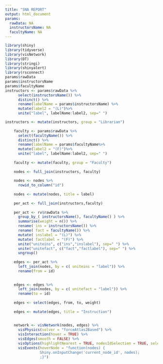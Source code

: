 ```yaml
---
title: "SNA REPORT"
output: html_document
params:
  rawData: NA
  instructorsName: NA
  facultyName: NA
---
```


```r
library(shiny)
library(tidyverse)
library(visNetwork)
library(DT)
library(stringi)
library(shinyalert)
library(rsconnect)
params$rawData
params$instructorsName
params$facultyName
instructors <- params$rawData %>%
      select(instructorsName()) %>%
      distinct() %>%
      rename(labelName = params$instructorsName) %>%
      mutate(label2 = "(L)")%>%
      unite("label", labelName:label2, sep=" ")

instructors <- mutate(instructors, group = "Librarian")
    
    faculty <- params$rawData %>%
      select(facultyName()) %>%
      distinct() %>%
      rename(labelName = params$facultyName%>%
      mutate(label2 = "(F)")%>%
      unite("label", labelName:label2, sep=" ")
    
    faculty <- mutate(faculty, group = "Faculty")
    
    nodes <- full_join(instructors, faculty)
    
    nodes <- nodes %>%
      rowid_to_column("id")
    
    nodes <- mutate(nodes, title = label)
    
    per_act <- full_join(instructors,faculty)
    
    per_act <- rv$rawData %>%
      group_by_( instructorsName(), facultyName() ) %>%
      summarise(weight = n()) %>%
      rename( ins = instructorsName()) %>%
      rename( fact = facultyName()) %>%
      mutate( inslabel = "(L)") %>%
      mutate( factlabel = "(F)") %>%
      unite("uniteins", c("ins","inslabel"), sep=" ") %>%
      unite("unitefact", c("fact","factlabel"), sep=" ") %>%
      ungroup()
        
    edges <- per_act %>% 
      left_join(nodes, by = c( uniteins = "label")) %>% 
      rename(from = id)
    
    
    edges <- edges %>% 
      left_join(nodes, by = c( unitefact = "label")) %>% 
      rename(to = id)
    
    edges <- select(edges, from, to, weight)
    
    edges <- mutate(edges, title = "Instruction")
    
    
    network <- visNetwork(nodes, edges) %>%
      visPhysics(solver = "forceAtlas2Based") %>%
      visInteraction(hover = TRUE) %>%
      visEdges(smooth = FALSE) %>%
      visOptions(highlightNearest = TRUE, nodesIdSelection = TRUE, selectedBy = "group") %>%
      visEvents(hoverNode = "function(nodes) {
                Shiny.onInputChange('current_node_id', nodes);
                ;}")
```